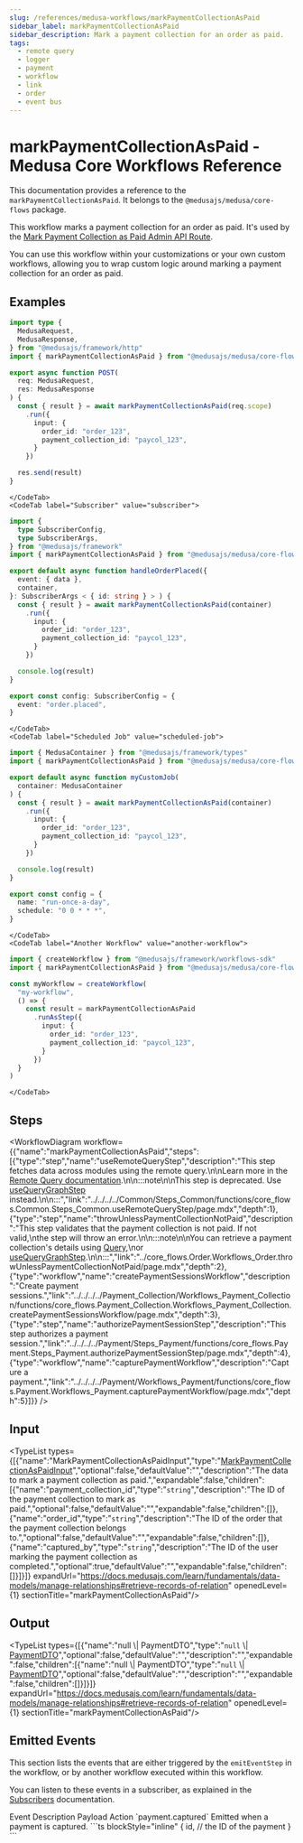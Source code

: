```yaml
---
slug: /references/medusa-workflows/markPaymentCollectionAsPaid
sidebar_label: markPaymentCollectionAsPaid
sidebar_description: Mark a payment collection for an order as paid.
tags:
  - remote query
  - logger
  - payment
  - workflow
  - link
  - order
  - event bus
---
```



# markPaymentCollectionAsPaid - Medusa Core Workflows Reference

This documentation provides a reference to the `markPaymentCollectionAsPaid`. It belongs to the `@medusajs/medusa/core-flows` package.

This workflow marks a payment collection for an order as paid. It's used by the
[Mark Payment Collection as Paid Admin API Route](https://docs.medusajs.com/api/admin#payment-collections\_postpaymentcollectionsidmarkaspaid).

You can use this workflow within your customizations or your own custom workflows, allowing you to wrap custom logic around
marking a payment collection for an order as paid.

<SourceCodeLink link="https://github.com/medusajs/medusa/blob/fc377a136006df0f1c3d5cb6e0be340a486a03f0/packages/core/core-flows/src/order/workflows/mark-payment-collection-as-paid.ts#L97" />

## Examples

<CodeTabs group="workflow-exection">
    <CodeTab label="API Route" value="api-route">
    
```ts title="src/api/workflow/route.ts"
import type {
  MedusaRequest,
  MedusaResponse,
} from "@medusajs/framework/http"
import { markPaymentCollectionAsPaid } from "@medusajs/medusa/core-flows"

export async function POST(
  req: MedusaRequest,
  res: MedusaResponse
) {
  const { result } = await markPaymentCollectionAsPaid(req.scope)
    .run({
      input: {
        order_id: "order_123",
        payment_collection_id: "paycol_123",
      }
    })

  res.send(result)
}
```

    </CodeTab>
    <CodeTab label="Subscriber" value="subscriber">
    
```ts title="src/subscribers/order-placed.ts"
import {
  type SubscriberConfig,
  type SubscriberArgs,
} from "@medusajs/framework"
import { markPaymentCollectionAsPaid } from "@medusajs/medusa/core-flows"

export default async function handleOrderPlaced({
  event: { data },
  container,
}: SubscriberArgs < { id: string } > ) {
  const { result } = await markPaymentCollectionAsPaid(container)
    .run({
      input: {
        order_id: "order_123",
        payment_collection_id: "paycol_123",
      }
    })

  console.log(result)
}

export const config: SubscriberConfig = {
  event: "order.placed",
}
```

    </CodeTab>
    <CodeTab label="Scheduled Job" value="scheduled-job">
    
```ts title="src/jobs/message-daily.ts"
import { MedusaContainer } from "@medusajs/framework/types"
import { markPaymentCollectionAsPaid } from "@medusajs/medusa/core-flows"

export default async function myCustomJob(
  container: MedusaContainer
) {
  const { result } = await markPaymentCollectionAsPaid(container)
    .run({
      input: {
        order_id: "order_123",
        payment_collection_id: "paycol_123",
      }
    })

  console.log(result)
}

export const config = {
  name: "run-once-a-day",
  schedule: "0 0 * * *",
}
```

    </CodeTab>
    <CodeTab label="Another Workflow" value="another-workflow">
    
```ts title="src/workflows/my-workflow.ts"
import { createWorkflow } from "@medusajs/framework/workflows-sdk"
import { markPaymentCollectionAsPaid } from "@medusajs/medusa/core-flows"

const myWorkflow = createWorkflow(
  "my-workflow",
  () => {
    const result = markPaymentCollectionAsPaid
      .runAsStep({
        input: {
          order_id: "order_123",
          payment_collection_id: "paycol_123",
        }
      })
  }
)
```

    </CodeTab>
  </CodeTabs>

## Steps

<WorkflowDiagram workflow={{"name":"markPaymentCollectionAsPaid","steps":[{"type":"step","name":"useRemoteQueryStep","description":"This step fetches data across modules using the remote query.\n\nLearn more in the [Remote Query documentation](https://docs.medusajs.com/learn/fundamentals/module-links/query).\n\n:::note\n\nThis step is deprecated. Use [useQueryGraphStep](../../../../Common/Steps_Common/functions/core_flows.Common.Steps_Common.useQueryGraphStep/page.mdx) instead.\n\n:::","link":"../../../../Common/Steps_Common/functions/core_flows.Common.Steps_Common.useRemoteQueryStep/page.mdx","depth":1},{"type":"step","name":"throwUnlessPaymentCollectionNotPaid","description":"This step validates that the payment collection is not paid. If not valid,\nthe step will throw an error.\n\n:::note\n\nYou can retrieve a payment collection's details using [Query](https://docs.medusajs.com/learn/fundamentals/module-links/query),\nor [useQueryGraphStep](https://docs.medusajs.com/resources/references/medusa-workflows/steps/useQueryGraphStep).\n\n:::","link":"../core_flows.Order.Workflows_Order.throwUnlessPaymentCollectionNotPaid/page.mdx","depth":2},{"type":"workflow","name":"createPaymentSessionsWorkflow","description":"Create payment sessions.","link":"../../../../Payment_Collection/Workflows_Payment_Collection/functions/core_flows.Payment_Collection.Workflows_Payment_Collection.createPaymentSessionsWorkflow/page.mdx","depth":3},{"type":"step","name":"authorizePaymentSessionStep","description":"This step authorizes a payment session.","link":"../../../../Payment/Steps_Payment/functions/core_flows.Payment.Steps_Payment.authorizePaymentSessionStep/page.mdx","depth":4},{"type":"workflow","name":"capturePaymentWorkflow","description":"Capture a payment.","link":"../../../../Payment/Workflows_Payment/functions/core_flows.Payment.Workflows_Payment.capturePaymentWorkflow/page.mdx","depth":5}]}} />

## Input

<TypeList types={[{"name":"MarkPaymentCollectionAsPaidInput","type":"[MarkPaymentCollectionAsPaidInput](../../../../types/core_flows.MarkPaymentCollectionAsPaidInput/page.mdx)","optional":false,"defaultValue":"","description":"The data to mark a payment collection as paid.","expandable":false,"children":[{"name":"payment_collection_id","type":"`string`","description":"The ID of the payment collection to mark as paid.","optional":false,"defaultValue":"","expandable":false,"children":[]},{"name":"order_id","type":"`string`","description":"The ID of the order that the payment collection belongs to.","optional":false,"defaultValue":"","expandable":false,"children":[]},{"name":"captured_by","type":"`string`","description":"The ID of the user marking the payment collection as completed.","optional":true,"defaultValue":"","expandable":false,"children":[]}]}]} expandUrl="https://docs.medusajs.com/learn/fundamentals/data-models/manage-relationships#retrieve-records-of-relation" openedLevel={1} sectionTitle="markPaymentCollectionAsPaid"/>

## Output

<TypeList types={[{"name":"null \\| PaymentDTO","type":"`null` \\| [PaymentDTO](../../../../../payment/interfaces/payment.PaymentDTO/page.mdx)","optional":false,"defaultValue":"","description":"","expandable":false,"children":[{"name":"null \\| PaymentDTO","type":"`null` \\| [PaymentDTO](../../../../../payment/interfaces/payment.PaymentDTO/page.mdx)","optional":false,"defaultValue":"","description":"","expandable":false,"children":[]}]}]} expandUrl="https://docs.medusajs.com/learn/fundamentals/data-models/manage-relationships#retrieve-records-of-relation" openedLevel={1} sectionTitle="markPaymentCollectionAsPaid"/>

## Emitted Events

This section lists the events that are either triggered by the `emitEventStep` in the workflow, or by another workflow executed within this workflow.

You can listen to these events in a subscriber, as explained in the [Subscribers](https://docs.medusajs.com/learn/fundamentals/events-and-subscribers) documentation.

<Table>
  <Table.Header>
    <Table.Row>
      <Table.HeaderCell>
Event
</Table.HeaderCell>
      <Table.HeaderCell>
Description
</Table.HeaderCell>
      <Table.HeaderCell>
Payload
</Table.HeaderCell>
      <Table.HeaderCell>
Action
</Table.HeaderCell>
    </Table.Row>
  </Table.Header>
  <Table.Body>
    <Table.Row>
      <Table.Cell>
`payment.captured`
</Table.Cell>
      <Table.Cell>
Emitted when a payment is captured.
</Table.Cell>
      <Table.Cell>
```ts blockStyle="inline"
{
  id, // the ID of the payment
}
```
</Table.Cell>
      <Table.Cell>
<CopyGeneratedSnippetButton tooltipText="Copy subscriber for event" type="subscriber" options={{
        event: "payment.captured",
        payload: `\`\`\`ts
{
  id, // the ID of the payment
}
\`\`\``
        }}/>
</Table.Cell>
    </Table.Row>
  </Table.Body>
</Table>
